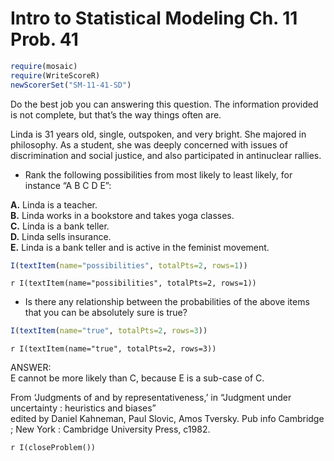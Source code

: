 Intro to Statistical Modeling Ch. 11 Prob. 41
========================================================
```r
require(mosaic)
require(WriteScoreR)
newScorerSet("SM-11-41-SD")
```
Do the best job you can answering this question.  The information provided is not complete, but that's the way things often are.

Linda is 31 years old, single, outspoken, and very bright.  She majored in philosophy.  As a student, she was deeply concerned with issues of discrimination and social justice, and also participated in antinuclear rallies.  

* Rank the following possibilities from most likely to least likely, for instance "A B C D E":

**A.** Linda is a teacher.     
**B.** Linda works in a bookstore and takes yoga classes.    
**C.** Linda is a bank teller.    
**D.** Linda sells insurance.    
**E.** Linda is a bank teller and is active in the feminist movement.    
```r
I(textItem(name="possibilities", totalPts=2, rows=1))
```
`r I(textItem(name="possibilities", totalPts=2, rows=1))`


* Is there any relationship between the probabilities of the above items that you can be absolutely sure is true?
```r
I(textItem(name="true", totalPts=2, rows=3))
```
`r I(textItem(name="true", totalPts=2, rows=3))`


<aside>
ANSWER:     
E cannot be more likely than C, because E is a sub-case of C.
</aside>

From 'Judgments of and by representativeness,' 
in "Judgment under uncertainty : heuristics and biases"  
edited by Daniel Kahneman, Paul Slovic, Amos Tversky.
Pub info   Cambridge ; New York : Cambridge University Press, c1982.

`r I(closeProblem())`

